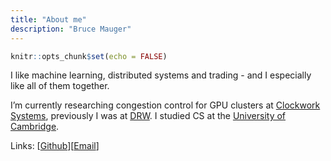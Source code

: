 ```yaml
---
title: "About me"
description: "Bruce Mauger"
---
```


```r
knitr::opts_chunk$set(echo = FALSE)
```

I like machine learning, distributed systems and trading - and I especially like all of them together.

I'm currently researching congestion control for GPU clusters at [Clockwork Systems](https://clockwork.io), previously I was at [DRW](https://drw.com). I studied CS at the [University of Cambridge](https://www.cst.cam.ac.uk/).

Links: [[Github](https://github.com/brrm)][[Email](mailto:bruce@brrm.io)]
